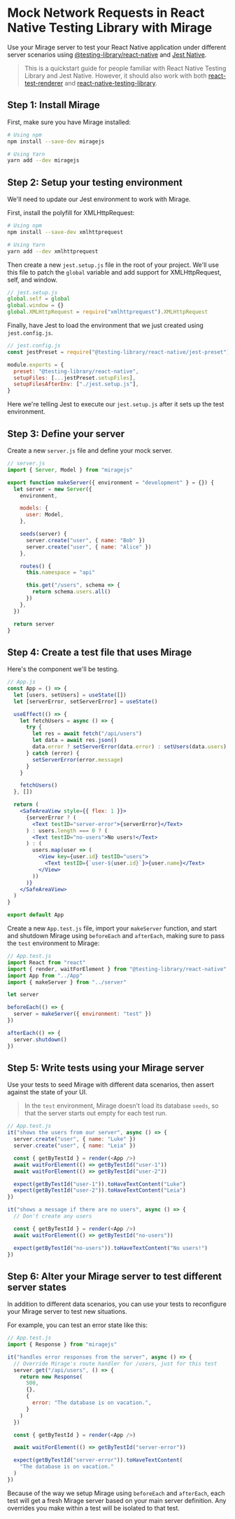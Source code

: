 # Mock Network Requests in React Native Testing Library with Mirage

Use your Mirage server to test your React Native application under different server scenarios using [@testing-library/react-native](https://github.com/testing-library/native-testing-library) and [Jest Native](https://github.com/testing-library/jest-native).

> This is a quickstart guide for people familiar with React Native Testing Library and Jest Native. However, it should also work with both [react-test-renderer](https://reactjs.org/docs/test-renderer.html) and [react-native-testing-library](https://github.com/callstack/react-native-testing-library).

## Step 1: Install Mirage

First, make sure you have Mirage installed:

```bash
# Using npm
npm install --save-dev miragejs

# Using Yarn
yarn add --dev miragejs
```

## Step 2: Setup your testing environment

We'll need to update our Jest environment to work with Mirage.

First, install the polyfill for XMLHttpRequest:

```bash
# Using npm
npm install --save-dev xmlhttprequest

# Using Yarn
yarn add --dev xmlhttprequest
```

Then create a new `jest.setup.js` file in the root of your project. We'll use this file to patch the `global` variable and add support for XMLHttpRequest, self, and window.

```js
// jest.setup.js
global.self = global
global.window = {}
global.XMLHttpRequest = require("xmlhttprequest").XMLHttpRequest
```

Finally, have Jest to load the environment that we just created using `jest.config.js`.

```js
// jest.config.js
const jestPreset = require("@testing-library/react-native/jest-preset")

module.exports = {
  preset: "@testing-library/react-native",
  setupFiles: [...jestPreset.setupFiles],
  setupFilesAfterEnv: ["./jest.setup.js"],
}
```

Here we're telling Jest to execute our `jest.setup.js` after it sets up the test environment.

## Step 3: Define your server

Create a new `server.js` file and define your mock server.

```js
// server.js
import { Server, Model } from "miragejs"

export function makeServer({ environment = "development" } = {}) {
  let server = new Server({
    environment,

    models: {
      user: Model,
    },

    seeds(server) {
      server.create("user", { name: "Bob" })
      server.create("user", { name: "Alice" })
    },

    routes() {
      this.namespace = "api"

      this.get("/users", schema => {
        return schema.users.all()
      })
    },
  })

  return server
}
```

## Step 4: Create a test file that uses Mirage

Here's the component we'll be testing.

```jsx
// App.js
const App = () => {
  let [users, setUsers] = useState([])
  let [serverError, setServerError] = useState()

  useEffect(() => {
    let fetchUsers = async () => {
      try {
        let res = await fetch("/api/users")
        let data = await res.json()
        data.error ? setServerError(data.error) : setUsers(data.users)
      } catch (error) {
        setServerError(error.message)
      }
    }

    fetchUsers()
  }, [])

  return (
    <SafeAreaView style={{ flex: 1 }}>
      {serverError ? (
        <Text testID="server-error">{serverError}</Text>
      ) : users.length === 0 ? (
        <Text testID="no-users">No users!</Text>
      ) : (
        users.map(user => (
          <View key={user.id} testID="users">
            <Text testID={`user-${user.id}`}>{user.name}</Text>
          </View>
        ))
      )}
    </SafeAreaView>
  )
}

export default App
```

Create a new `App.test.js` file, import your `makeServer` function, and start and shutdown Mirage using `beforeEach` and `afterEach`, making sure to pass the `test` environment to Mirage:

```js
// App.test.js
import React from "react"
import { render, waitForElement } from "@testing-library/react-native"
import App from "../App"
import { makeServer } from "../server"

let server

beforeEach(() => {
  server = makeServer({ environment: "test" })
})

afterEach(() => {
  server.shutdown()
})
```

## Step 5: Write tests using your Mirage server

Use your tests to seed Mirage with different data scenarios, then assert against the state of your UI.

> In the `test` environment, Mirage doesn't load its database `seeds`, so that the server starts out empty for each test run.

```js
// App.test.js
it("shows the users from our server", async () => {
  server.create("user", { name: "Luke" })
  server.create("user", { name: "Leia" })

  const { getByTestId } = render(<App />)
  await waitForElement(() => getByTestId("user-1"))
  await waitForElement(() => getByTestId("user-2"))

  expect(getByTestId("user-1")).toHaveTextContent("Luke")
  expect(getByTestId("user-2")).toHaveTextContent("Leia")
})

it("shows a message if there are no users", async () => {
  // Don't create any users

  const { getByTestId } = render(<App />)
  await waitForElement(() => getByTestId("no-users"))

  expect(getByTestId("no-users")).toHaveTextContent("No users!")
})
```

## Step 6: Alter your Mirage server to test different server states

In addition to different data scenarios, you can use your tests to reconfigure your Mirage server to test new situations.

For example, you can test an error state like this:

```js
// App.test.js
import { Response } from "miragejs"

it("handles error responses from the server", async () => {
  // Override Mirage's route handler for /users, just for this test
  server.get("/api/users", () => {
    return new Response(
      500,
      {},
      {
        error: "The database is on vacation.",
      }
    )
  })

  const { getByTestId } = render(<App />)

  await waitForElement(() => getByTestId("server-error"))

  expect(getByTestId("server-error")).toHaveTextContent(
    "The database is on vacation."
  )
})
```

Because of the way we setup Mirage using `beforeEach` and `afterEach`, each test will get a fresh Mirage server based on your main server definition. Any overrides you make within a test will be isolated to that test.
